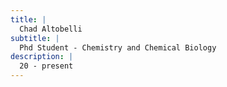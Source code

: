 ```yaml
---
title: |
  Chad Altobelli
subtitle: |
  Phd Student - Chemistry and Chemical Biology
description: |
  20 - present
---
```


